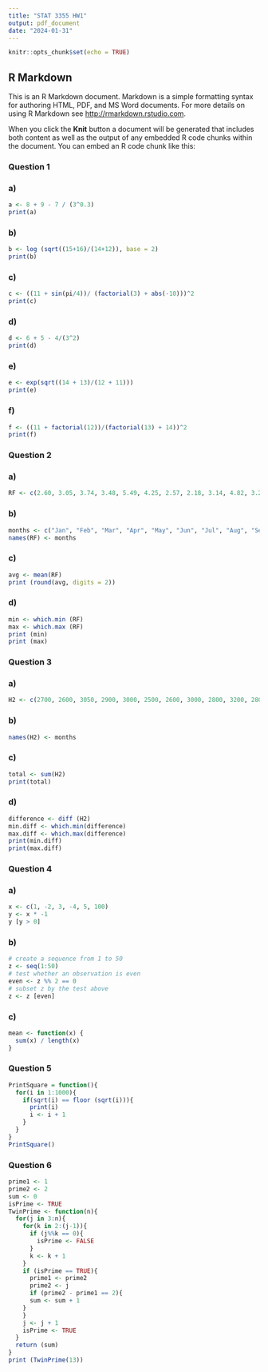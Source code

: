```yaml
---
title: "STAT 3355 HW1"
output: pdf_document
date: "2024-01-31"
---
```


```r
knitr::opts_chunk$set(echo = TRUE)
```

## R Markdown

This is an R Markdown document. Markdown is a simple formatting syntax for authoring HTML, PDF, and MS Word documents. For more details on using R Markdown see <http://rmarkdown.rstudio.com>.

When you click the **Knit** button a document will be generated that includes both content as well as the output of any embedded R code chunks within the document. You can embed an R code chunk like this:

### Question 1

### a)
```r
a <- 8 + 9 - 7 / (3^0.3)
print(a)
```

### b)
```r
b <- log (sqrt((15+16)/(14+12)), base = 2)
print(b)
```

### c)
```r
c <- ((11 + sin(pi/4))/ (factorial(3) + abs(-10)))^2
print(c)
```

### d)
```r
d <- 6 + 5 - 4/(3^2)
print(d)
```

### e)
```r
e <- exp(sqrt((14 + 13)/(12 + 11)))
print(e)
```

### f)
```r
f <- ((11 + factorial(12))/(factorial(13) + 14))^2
print(f)
```

### Question 2

### a)
```r
RF <- c(2.60, 3.05, 3.74, 3.48, 5.49, 4.25, 2.57, 2.18, 3.14, 4.82, 3.28, 3.01)
```

### b)
```r
months <- c("Jan", "Feb", "Mar", "Apr", "May", "Jun", "Jul", "Aug", "Sep", "Oct", "Nov", "Dec")
names(RF) <- months
```

### c)
```r
avg <- mean(RF)
print (round(avg, digits = 2))
```

### d)
```r
min <- which.min (RF)
max <- which.max (RF)
print (min)
print (max)
```

### Question 3

### a)
```r
H2 <- c(2700, 2600, 3050, 2900, 3000, 2500, 2600, 3000, 2800, 3200, 2800, 3400)
```

### b)
```r
names(H2) <- months
```

### c)
```r
total <- sum(H2)
print(total)
```

### d)
```r
difference <- diff (H2)
min.diff <- which.min(difference)
max.diff <- which.max(difference)
print(min.diff)
print(max.diff)
```

### Question 4

### a)
```r
x <- c(1, -2, 3, -4, 5, 100) 
y <- x * -1
y [y > 0]
```

### b)
```r
# create a sequence from 1 to 50 
z <- seq(1:50)
# test whether an observation is even
even <- z %% 2 == 0
# subset z by the test above
z <- z [even]
```

### c)
```r
mean <- function(x) { 
  sum(x) / length(x)
}
```

### Question 5
```r
PrintSquare = function(){
  for(i in 1:1000){
    if(sqrt(i) == floor (sqrt(i))){
      print(i)
      i <- i + 1
    }
  }
}
PrintSquare()
```

### Question 6
```r
prime1 <- 1
prime2 <- 2
sum <- 0
isPrime <- TRUE
TwinPrime <- function(n){
  for(j in 3:n){
    for(k in 2:(j-1)){
      if (j%%k == 0){
        isPrime <- FALSE
      }
      k <- k + 1
    }
    if (isPrime == TRUE){
      prime1 <- prime2
      prime2 <- j
      if (prime2 - prime1 == 2){
      sum <- sum + 1
    }
    }
    j <- j + 1
    isPrime <- TRUE
  }
  return (sum)
}
print (TwinPrime(13))

```

